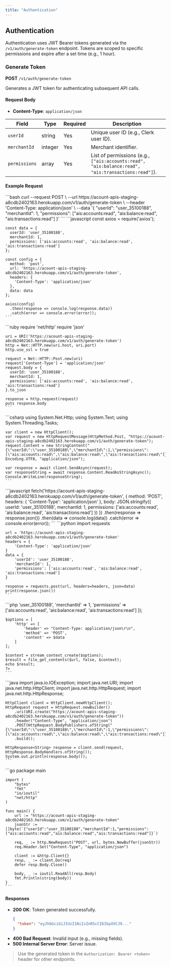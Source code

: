```yaml
---
title: "Authentication"
---
```


## Authentication

Authentication uses JWT Bearer tokens generated via the `/v1/auth/generate-token` endpoint. Tokens are scoped to specific permissions and expire after a set time (e.g., 1 hour).

### Generate Token

**POST** `/v1/auth/generate-token`

Generates a JWT token for authenticating subsequent API calls.

#### Request Body

- **Content-Type**: `application/json`

| Field        | Type    | Required | Description                  |
|--------------|---------|----------|------------------------------|
| `userId`     | string  | Yes      | Unique user ID (e.g., Clerk user ID). |
| `merchantId` | integer | Yes      | Merchant identifier.         |
| `permissions`| array   | Yes      | List of permissions (e.g., `["ais:accounts:read", "ais:balance:read", "ais:transactions:read"]`). |

#### Example Request

<Tabs>
  <Tab title="cURL">
    ```bash
    curl --request POST \
      --url https://acount-apis-staging-a8cdb2402163.herokuapp.com/v1/auth/generate-token \
      --header 'Content-Type: application/json' \
      --data '{
        "userId": "user_35100188",
        "merchantId": 1,
        "permissions": ["ais:accounts:read", "ais:balance:read", "ais:transactions:read"]
      }'
    ```
  </Tab>
  <Tab title="Node.js">
    ```javascript
    const axios = require('axios');

    const data = {
      userId: 'user_35100188',
      merchantId: 1,
      permissions: ['ais:accounts:read', 'ais:balance:read', 'ais:transactions:read']
    };

    const config = {
      method: 'post',
      url: 'https://acount-apis-staging-a8cdb2402163.herokuapp.com/v1/auth/generate-token',
      headers: {
        'Content-Type': 'application/json'
      },
      data: data
    };

    axios(config)
      .then(response => console.log(response.data))
      .catch(error => console.error(error));
    ```
  </Tab>
  <Tab title="Ruby">
    ```ruby
    require 'net/http'
    require 'json'

    uri = URI('https://acount-apis-staging-a8cdb2402163.herokuapp.com/v1/auth/generate-token')
    http = Net::HTTP.new(uri.host, uri.port)
    http.use_ssl = true

    request = Net::HTTP::Post.new(uri)
    request['Content-Type'] = 'application/json'
    request.body = {
      userId: 'user_35100188',
      merchantId: 1,
      permissions: ['ais:accounts:read', 'ais:balance:read', 'ais:transactions:read']
    }.to_json

    response = http.request(request)
    puts response.body
    ```
  </Tab>
  <Tab title="C#">
    ```csharp
    using System.Net.Http;
    using System.Text;
    using System.Threading.Tasks;

    var client = new HttpClient();
    var request = new HttpRequestMessage(HttpMethod.Post, "https://acount-apis-staging-a8cdb2402163.herokuapp.com/v1/auth/generate-token");
    request.Content = new StringContent("{\"userId\":\"user_35100188\",\"merchantId\":1,\"permissions\":[\"ais:accounts:read\",\"ais:balance:read\",\"ais:transactions:read\"]}", Encoding.UTF8, "application/json");

    var response = await client.SendAsync(request);
    var responseString = await response.Content.ReadAsStringAsync();
    Console.WriteLine(responseString);
    ```
  </Tab>
  <Tab title="JavaScript (Browser)">
    ```javascript
    fetch('https://acount-apis-staging-a8cdb2402163.herokuapp.com/v1/auth/generate-token', {
      method: 'POST',
      headers: {
        'Content-Type': 'application/json'
      },
      body: JSON.stringify({
        userId: 'user_35100188',
        merchantId: 1,
        permissions: ['ais:accounts:read', 'ais:balance:read', 'ais:transactions:read']
      })
    })
      .then(response => response.json())
      .then(data => console.log(data))
      .catch(error => console.error(error));
    ```
  </Tab>
  <Tab title="Python">
    ```python
    import requests

    url = 'https://acount-apis-staging-a8cdb2402163.herokuapp.com/v1/auth/generate-token'
    headers = {
        'Content-Type': 'application/json'
    }
    data = {
        'userId': 'user_35100188',
        'merchantId': 1,
        'permissions': ['ais:accounts:read', 'ais:balance:read', 'ais:transactions:read']
    }

    response = requests.post(url, headers=headers, json=data)
    print(response.json())
    ```
  </Tab>
  <Tab title="PHP">
    ```php
    <?php
    $url = 'https://acount-apis-staging-a8cdb2402163.herokuapp.com/v1/auth/generate-token';
    $data = json_encode([
        'userId' => 'user_35100188',
        'merchantId' => 1,
        'permissions' => ['ais:accounts:read', 'ais:balance:read', 'ais:transactions:read']
    ]);

    $options = [
        'http' => [
            'header' => "Content-Type: application/json\r\n",
            'method' => 'POST',
            'content' => $data
        ]
    ];

    $context = stream_context_create($options);
    $result = file_get_contents($url, false, $context);
    echo $result;
    ?>
    ```
  </Tab>
  <Tab title="Java">
    ```java
    import java.io.IOException;
    import java.net.URI;
    import java.net.http.HttpClient;
    import java.net.http.HttpRequest;
    import java.net.http.HttpResponse;

    HttpClient client = HttpClient.newHttpClient();
    HttpRequest request = HttpRequest.newBuilder()
        .uri(URI.create("https://acount-apis-staging-a8cdb2402163.herokuapp.com/v1/auth/generate-token"))
        .header("Content-Type", "application/json")
        .POST(HttpRequest.BodyPublishers.ofString("{\"userId\":\"user_35100188\",\"merchantId\":1,\"permissions\":[\"ais:accounts:read\",\"ais:balance:read\",\"ais:transactions:read\"]}"))
        .build();

    HttpResponse<String> response = client.send(request, HttpResponse.BodyHandlers.ofString());
    System.out.println(response.body());
    ```
  </Tab>
  <Tab title="Go">
    ```go
    package main

    import (
        "bytes"
        "fmt"
        "io/ioutil"
        "net/http"
    )

    func main() {
        url := "https://acount-apis-staging-a8cdb2402163.herokuapp.com/v1/auth/generate-token"
        jsonStr := []byte(`{"userId":"user_35100188","merchantId":1,"permissions":["ais:accounts:read","ais:balance:read","ais:transactions:read"]}`)

        req, _ := http.NewRequest("POST", url, bytes.NewBuffer(jsonStr))
        req.Header.Set("Content-Type", "application/json")

        client := &http.Client{}
        resp, _ := client.Do(req)
        defer resp.Body.Close()

        body, _ := ioutil.ReadAll(resp.Body)
        fmt.Println(string(body))
    }
    ```
  </Tab>
</Tabs>

#### Responses

- **200 OK**: Token generated successfully.
  ```json
  {
    "token": "eyJhbGciOiJIUzI1NiIsInR5cCI6IkpXVCJ9..."
  }
  ```
- **400 Bad Request**: Invalid input (e.g., missing fields).
- **500 Internal Server Error**: Server issue.

> Use the generated token in the `Authorization: Bearer <token>` header for other endpoints.
